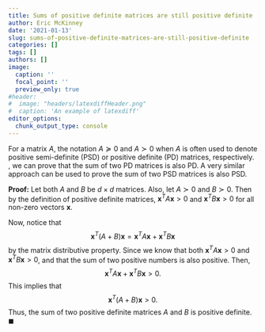 ```yaml
---
title: Sums of positive definite matrices are still positive definite
author: Eric McKinney
date: '2021-01-13'
slug: sums-of-positive-definite-matrices-are-still-positive-definite
categories: []
tags: []
authors: []
image:
  caption: ''
  focal_point: ''
  preview_only: true
#header:
#  image: "headers/latexdiffHeader.png"
#  caption: 'An example of latexdiff'
editor_options: 
  chunk_output_type: console
---
```


For a matrix $A$, the notation $A\succeq0$ and $A\succ0$ when $A$ is often used to denote positive semi-definite (PSD) or positive definite (PD) matrices, respectively. \underline{Using the definition of a PD matrix}, we can prove that the sum of two PD matrices is also PD. A very similar approach can be used to prove the sum of two PSD matrices is also PSD.

$\textbf{Proof:}$ Let both $A$ and $B$ be $d \times d$ matrices. Also, let $A \succ 0$ and $B \succ 0$. Then by the definition of positive definite matrices, $\textbf{x}^T A \textbf{x} > 0$ and $\textbf{x}^T B \textbf{x} > 0$ for all non-zero vectors $\textbf{x}$.

Now, notice that $$\textbf{x}^T (A + B) \textbf{x} = \textbf{x}^T A \textbf{x} + \textbf{x}^T B \textbf{x}$$ by the matrix distributive property. Since we know that both $\textbf{x}^T A \textbf{x} > 0$ and $\textbf{x}^T B \textbf{x} > 0$, and that the sum of two positive numbers is also positive. Then, $$\textbf{x}^T A \textbf{x} + \textbf{x}^T B \textbf{x} > 0.$$ This implies that $$\textbf{x}^T (A + B) \textbf{x} > 0.$$ Thus, the sum of two positive definite matrices $A$ and $B$ is positive definite.
\hfill $\blacksquare$